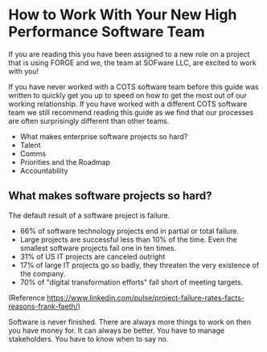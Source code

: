 # How to Work With Your New High Performance Software Team

If you are reading this you have been assigned to a new role on a project that is using FORGE and we, the team at SOFware LLC, are excited to work with you!

If you have never worked with a COTS software team before this guide was written to quickly get you up to speed on how to get the most out of our working relationship. If you have worked with a different COTS software team we still recommend reading this guide as we find that our processes are often surprisingly different than other teams.

- What makes enterprise software projects so hard?
- Talent
- Comms
- Priorities and the Roadmap
- Accountability

## What makes software projects so hard?

The default result of a software project is failure.

- 66% of software technology projects end in partial or total failure.
- Large projects are successful less than 10% of the time. Even the smallest software projects fail one in ten times.
- 31% of US IT projects are canceled outright
- 17% of large IT projects go so badly, they threaten the very existence of the company.
- 70% of "digital transformation efforts" fall short of meeting targets.

(Reference https://www.linkedin.com/pulse/project-failure-rates-facts-reasons-frank-faeth/)

Software is never finished. There are always more things to work on then you have money for. It can always be better. You have to manage stakeholders. You have to know when to say no.
